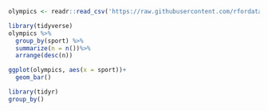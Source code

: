 ```r
olympics <- readr::read_csv('https://raw.githubusercontent.com/rfordatascience/tidytuesday/master/data/2024/2024-08-06/olympics.csv')
```

```r
library(tidyverse)
olympics %>%
  group_by(sport) %>%
  summarize(n = n())%>%
  arrange(desc(n))

ggplot(olympics, aes(x = sport))+
  geom_bar()
```


```r
library(tidyr)
group_by()
```


